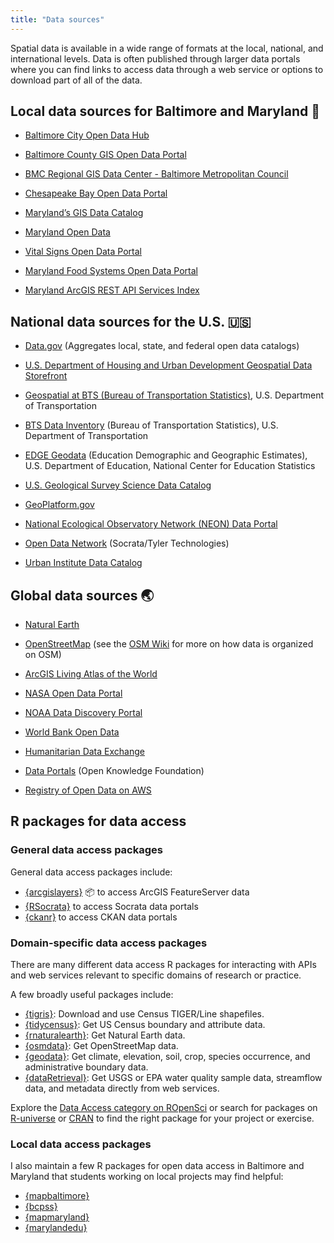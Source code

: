 ```yaml
---
title: "Data sources"
---
```


Spatial data is available in a wide range of formats at the local, national, and international levels. Data is often published through larger data portals where you can find links to access data through a web service or options to download part of all of the data.

## Local data sources for Baltimore and Maryland 🦀

-   [Baltimore City Open Data Hub](https://data.baltimorecity.gov/)

-   [Baltimore County GIS Open Data Portal](https://opendata-bc-gis.hub.arcgis.com/)

-   [BMC Regional GIS Data Center - Baltimore Metropolitan Council](https://gisdata.baltometro.org/)

-   [Chesapeake Bay Open Data Portal](https://data-chesbay.opendata.arcgis.com/)

-   [Maryland's GIS Data Catalog](https://data.imap.maryland.gov/)

-   [Maryland Open Data](https://opendata.maryland.gov/)

-   [Vital Signs Open Data Portal](https://vital-signs-bniajfi.hub.arcgis.com/)

-   [Maryland Food Systems Open Data Portal](https://data-clf.hub.arcgis.com/)

-   [Maryland ArcGIS REST API Services Index](https://docs.google.com/spreadsheets/d/1c829bZdNqvbpoizulBU_XE5jVeNNck2kHkS-smpQ52s/edit?usp=sharing)

## National data sources for the U.S. 🇺🇸

-   [Data.gov](https://data.gov/) (Aggregates local, state, and federal open data catalogs)

-   [U.S. Department of Housing and Urban Development Geospatial Data Storefront](https://hudgis-hud.opendata.arcgis.com/)

-   [Geospatial at BTS (Bureau of Transportation Statistics)](https://data-usdot.opendata.arcgis.com/), U.S. Department of Transportation

-   [BTS Data Inventory](https://data.bts.gov/) (Bureau of Transportation Statistics), U.S. Department of Transportation

-   [EDGE Geodata](https://data-nces.opendata.arcgis.com/) (Education Demographic and Geographic Estimates), U.S. Department of Education, National Center for Education Statistics

-   [U.S. Geological Survey Science Data Catalog](https://data.usgs.gov/datacatalog/)

-   [GeoPlatform.gov](https://www.geoplatform.gov/)

-   [National Ecological Observatory Network (NEON) Data Portal](https://data.neonscience.org/)

-   [Open Data Network](https://www.opendatanetwork.com/) (Socrata/Tyler Technologies)

-   [Urban Institute Data Catalog](https://datacatalog.urban.org/)

## Global data sources 🌏

-   [Natural Earth](https://www.naturalearthdata.com/)

-   [OpenStreetMap](https://www.openstreetmap.org/) (see the [OSM Wiki](https://wiki.openstreetmap.org/wiki/Main_Page) for more on how data is organized on OSM)

-   [ArcGIS Living Atlas of the World](https://livingatlas.arcgis.com/en/home/)

-   [NASA Open Data Portal](https://data.nasa.gov/)

-   [NOAA Data Discovery Portal](https://data.noaa.gov/datasetsearch/)

-   [World Bank Open Data](https://data.worldbank.org/)

-   [Humanitarian Data Exchange](https://data.humdata.org/)

-   [Data Portals](https://dataportals.org/) (Open Knowledge Foundation)

-   [Registry of Open Data on AWS](https://registry.opendata.aws/)

## R packages for data access

### General data access packages

General data access packages include:

-   [{arcgislayers}](https://github.com/R-ArcGIS/arcgislayers) 📦 to access ArcGIS FeatureServer data
-   [{RSocrata}](https://github.com/Chicago/RSocrata) to access Socrata data portals
-   [{ckanr}](https://docs.ropensci.org/ckanr/) to access CKAN data portals

### Domain-specific data access packages

There are many different data access R packages for interacting with APIs and web services relevant to specific domains of research or practice.

A few broadly useful packages include:

-   [{tigris}](https://github.com/walkerke/tigris): Download and use Census TIGER/Line shapefiles.
-   [{tidycensus}](https://github.com/walkerke/tidycensus): Get US Census boundary and attribute data.
-   [{rnaturalearth}](https://docs.ropensci.org/rnaturalearth/): Get Natural Earth data.
-   [{osmdata}](https://github.com/ropensci/osmdata): Get OpenStreetMap data.
-   [{geodata}](https://github.com/rspatial/geodata/): Get climate, elevation, soil, crop, species occurrence, and administrative boundary data.
-   [{dataRetrieval}](https://rconnect.usgs.gov/dataRetrieval/): Get USGS or EPA water quality sample data, streamflow data, and metadata directly from web services.

Explore the [Data Access category on ROpenSci](https://ropensci.org/packages/data-access/) or search for packages on [R-universe](https://r-universe.dev/search/) or [CRAN](https://cran.r-project.org/) to find the right package for your project or exercise.

### Local data access packages

I also maintain a few R packages for open data access in Baltimore and Maryland that students working on local projects may find helpful:

-   [{mapbaltimore}](https://elipousson.github.io/mapbaltimore/)
-   [{bcpss}](https://elipousson.github.io/bcpss/)
-   [{mapmaryland}](https://elipousson.github.io/mapmaryland)
-   [{marylandedu}](https://elipousson.github.io/bcpss/)
